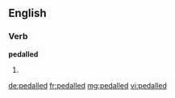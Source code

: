 ==English==

===Verb===
'''pedalled'''

# {{British}} {{en-past of|pedal}}

[[de:pedalled]]
[[fr:pedalled]]
[[mg:pedalled]]
[[vi:pedalled]]